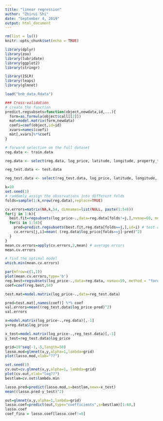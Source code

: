```yaml
---
title: "linear regression"
author: "Zhirui Shi"
date: "September 4, 2019"
output: html_document
---
```


```r
rm(list = ls())
knitr::opts_chunk$set(echo = TRUE)

library(dplyr)
library(zoo)
library(lubridate)
library(ggplot2)
library(stringr)

library(ISLR)
library(leaps)
library(glmnet)

```

```r
load("bnb_data.Rdata")
```
```r
### Cross-validation
# create the function 
predict.regsubsets=function(object,newdata,id,...){
  form=as.formula(object$call[[2]])
  mat=model.matrix(form,newdata)
  coefi=coef(object,id=id)
  xvars=names(coefi)
  mat[,xvars]%*%coefi
}

# forward selection on the full dataset
reg.data <- train.data

reg.data <- select(reg.data, log_price, latitude, longitude, property_type, room_type, accommodates, bathrooms, bed_type, cancellation_policy, cleaning_fee, host_has_profile_pic, host_identity_verified, host_response_rate, instant_bookable, number_of_reviews, review_scores_rating, bedrooms, beds, post_wait, number_of_amenities)

reg_test.data <- test.data

reg_test.data <- select(reg_test.data, log_price, latitude, longitude, property_type, room_type, accommodates, bathrooms, bed_type, cancellation_policy, cleaning_fee, host_has_profile_pic, host_identity_verified, host_response_rate, instant_bookable, number_of_reviews, review_scores_rating, bedrooms, beds, post_wait, number_of_amenities)

k=10
set.seed(1)
# ramdomly assign the observations into different folds
folds=sample(1:k,nrow(reg.data),replace=TRUE) 

cv.errors=matrix(NA,k,54, dimnames=list(NULL, paste(1:54)))
for(j in 1:k){
  best.fit=regsubsets(log_price~.,data=reg.data[folds!=j,],nvmax=60, method="forward")
  for(i in 1:54){
    pred=predict.regsubsets(best.fit,reg.data[folds==j,],id=i) # test on the j-th subset
    cv.errors[j,i]=mean( (reg.data$log_price[folds==j]-pred)^2)
  }
}
mean.cv.errors=apply(cv.errors,2,mean) # average errors
mean.cv.errors

# find the optimal model
which.min(mean.cv.errors)

par(mfrow=c(1,1))
plot(mean.cv.errors,type='b')
reg.best=regsubsets(log_price~.,data=reg.data, nvmax=59, method = "forward")
coef=coef(reg.best,54)

test.mat=model.matrix(log_price~.,data=reg_test.data)

pred=test.mat[,names(coef)] %*% coef
val.errors=mean((reg_test.data$log_price-pred)^2)
val.errors
```

```r
x=model.matrix(log_price~.,reg.data)[,-1]
y=reg.data$log_price

x_test=model.matrix(log_price~.,reg_test.data)[,-1]
y_test=reg_test.data$log_price

grid=10^seq(-1,-5,length=50)
lasso.mod=glmnet(x,y,alpha=1,lambda=grid)
plot(lasso.mod,xlab="??") 

set.seed(1)
cv.out=cv.glmnet(x,y,alpha=1, lambda=grid)
plot(cv.out,xlab="log??")
bestlam=cv.out$lambda.min

lasso.pred=predict(lasso.mod,s=bestlam,newx=x_test)
mean((lasso.pred-y_test)^2)

out=glmnet(x,y,alpha=1,lambda=grid)
lasso.coef=predict(out,type="coefficients",s=bestlam)[1:60,]
lasso.coef
coef_fina = lasso.coef[lasso.coef!=0]
```
